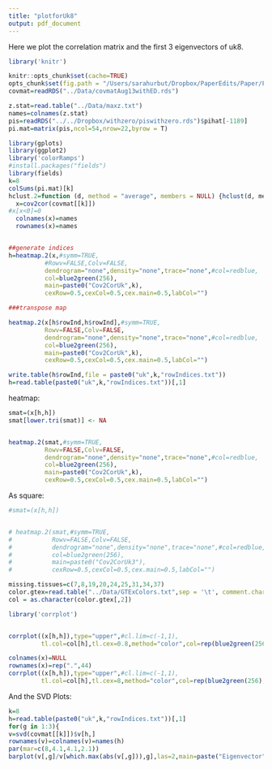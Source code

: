 ```yaml
---
title: "plotforUk8"
output: pdf_document
---
```


Here we plot the correlation matrix and the first 3 eigenvectors of uk8.

```r
library('knitr')

knitr::opts_chunk$set(cache=TRUE)
opts_chunk$set(fig.path = "/Users/sarahurbut/Dropbox/PaperEdits/Paper/Figures/") 
covmat=readRDS("../Data/covmatAug13withED.rds")

z.stat=read.table("../Data/maxz.txt")
names=colnames(z.stat)
pis=readRDS("../../Dropbox/withzero/piswithzero.rds")$pihat[-1189]
pi.mat=matrix(pis,ncol=54,nrow=22,byrow = T)

```

```r
library(gplots)
library(ggplot2)
library('colorRamps')
#install.packages("fields")
library(fields)
k=8
colSums(pi.mat)[k]
hclust.2=function (d, method = "average", members = NULL) {hclust(d, method, members)}
  x=cov2cor(covmat[[k]])
#x[x<0]=0
  colnames(x)=names
  rownames(x)=names


##generate indices
h=heatmap.2(x,#symm=TRUE,
          #Rowv=FALSE,Colv=FALSE,
          dendrogram="none",density="none",trace="none",#col=redblue,
          col=blue2green(256),
          main=paste0("Cov2CorUk",k),
          cexRow=0.5,cexCol=0.5,cex.main=0.5,labCol="")

###transpose map

heatmap.2(x[h$rowInd,h$rowInd],#symm=TRUE,
          Rowv=FALSE,Colv=FALSE,
          dendrogram="none",density="none",trace="none",#col=redblue,
          col=blue2green(256),
          main=paste0("Cov2CorUk",k),
          cexRow=0.5,cexCol=0.5,cex.main=0.5,labCol="")

write.table(h$rowInd,file = paste0("uk",k,"rowIndices.txt"))
h=read.table(paste0("uk",k,"rowIndices.txt"))[,1]
```

heatmap:

```r

smat=(x[h,h])
smat[lower.tri(smat)] <- NA


heatmap.2(smat,#symm=TRUE,
          Rowv=FALSE,Colv=FALSE,
          dendrogram="none",density="none",trace="none",#col=redblue,
          col=blue2green(256),
          main=paste0("Cov2CorUk",k),
          cexRow=0.5,cexCol=0.5,cex.main=0.5,labCol="")


```

As square:

```r

#smat=(x[h,h])


# heatmap.2(smat,#symm=TRUE,
#           Rowv=FALSE,Colv=FALSE,
#           dendrogram="none",density="none",trace="none",#col=redblue,
#           col=blue2green(256),
#           main=paste0("Cov2CorUk3"),
#           cexRow=0.5,cexCol=0.5,cex.main=0.5,labCol="")
```

```r

missing.tissues=c(7,8,19,20,24,25,31,34,37)
color.gtex=read.table("../Data/GTExColors.txt",sep = '\t', comment.char = '')[-missing.tissues,]
col = as.character(color.gtex[,2])

library('corrplot')


corrplot((x[h,h]),type="upper",#cl.lim=c(-1,1),
         tl.col=col[h],tl.cex=0.8,method="color",col=rep(blue2green(256),2))

colnames(x)=NULL
rownames(x)=rep(".",44)
corrplot((x[h,h]),type="upper",#cl.lim=c(-1,1),
         tl.col=col[h],tl.cex=8,method="color",col=rep(blue2green(256),2))

```


And the SVD Plots:

```r

k=8
h=read.table(paste0("uk",k,"rowIndices.txt"))[,1]
for(g in 1:3){
v=svd(covmat[[k]])$v[h,]
rownames(v)=colnames(v)=names(h)
par(mar=c(8,4.1,4.1,2.1))
barplot(v[,g]/v[which.max(abs(v[,g])),g],las=2,main=paste("Eigenvector",g,"of Uk",k),cex.names = 0.5,col=col[h],names=names[h])}
````